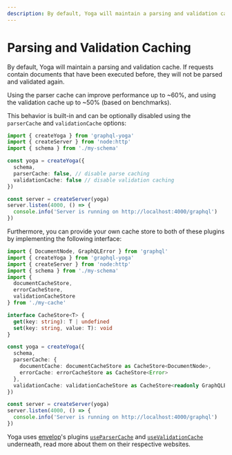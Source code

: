 ```yaml
---
description: By default, Yoga will maintain a parsing and validation cache. If requests contain documents that have been executed before, they will not be parsed and validated again.
---
```


# Parsing and Validation Caching

By default, Yoga will maintain a parsing and validation cache. If requests contain documents that have been executed before, they will not be parsed and validated again.

Using the parser cache can improve performance up to ~60%, and using the validation cache up to ~50% (based on benchmarks).

This behavior is built-in and can be optionally disabled using the `parserCache` and `validationCache` options:

```ts filename="Disable validation and parser caching" {7-8}
import { createYoga } from 'graphql-yoga'
import { createServer } from 'node:http'
import { schema } from './my-schema'

const yoga = createYoga({
  schema,
  parserCache: false, // disable parse caching
  validationCache: false // disable validation caching
})

const server = createServer(yoga)
server.listen(4000, () => {
  console.info('Server is running on http://localhost:4000/graphql')
})
```

Furthermore, you can provide your own cache store to both of these plugins by implementing the following interface:

```ts filename="Custom cache store" {11-14,18-22}
import { DocumentNode, GraphQLError } from 'graphql'
import { createYoga } from 'graphql-yoga'
import { createServer } from 'node:http'
import { schema } from './my-schema'
import {
  documentCacheStore,
  errorCacheStore,
  validationCacheStore
} from './my-cache'

interface CacheStore<T> {
  get(key: string): T | undefined
  set(key: string, value: T): void
}

const yoga = createYoga({
  schema,
  parserCache: {
    documentCache: documentCacheStore as CacheStore<DocumentNode>,
    errorCache: errorCacheStore as CacheStore<Error>
  },
  validationCache: validationCacheStore as CacheStore<readonly GraphQLError[]>
})

const server = createServer(yoga)
server.listen(4000, () => {
  console.info('Server is running on http://localhost:4000/graphql')
})
```

Yoga uses [envelop](https://www.envelop.dev/)'s plugins [`useParserCache`](https://www.envelop.dev/plugins/use-parser-cache) and [`useValidationCache`](https://www.envelop.dev/plugins/use-validation-cache) underneath, read more about them on their respective websites.
